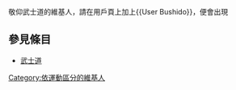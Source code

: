 敬仰武士道的維基人，請在用戶頁上加上<nowiki>{{User Bushido}}</nowiki>，便會出現
{{User Bushido|nocat=yes}}{{Clear}}

==參見條目==
*[[武士道|武士道]]
[[Category:依運動區分的維基人|Category:依運動區分的維基人]]